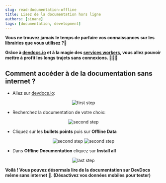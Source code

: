 ```yaml
---
slug: read-documentation-offline
title: Lisez de la documentation hors ligne
authors: [sinane]
tags: [documentation, development]
---
```




**Vous ne trouvez jamais le temps de parfaire vos connaissances sur les librairies que vous utilisez ?🧐**

**Grâce à [devdocs.io](https://devdocs.io/) et à la magie des [services workers](https://developer.mozilla.org/fr/docs/Web/API/Service_Worker_API), vous allez pouvoir mettre à profit les longs trajets sans connexions. 🚄🚄🚄**

## Comment accéder à de la documentation sans internet ?

- Allez sur [devdocs.io](https://devdocs.io/):

<Center>
    <Image width={400} src={first_step} alt="first step" />
</Center>

- Recherchez la documentation de votre choix:

<Center>
    <Image width={400} src={second_step} alt="second step" />
</Center>

- Cliquez sur les **bullets points** puis sur **Offline Data**
<Center>
    <Image width={400} src={third_step} alt="second step" />
    <Image width={400} src={third_step_bis} alt="second step" />
</Center>


- Dans **Offline Documentation** cliquez sur **Install all**

<Center>
    <Image width={400} src={last_step} alt="last step" />
</Center>

**Voilà ! Vous pouvez désormais lire de la documentation sur DevDocs même sans internet 😬. (Désactivez vos données mobiles pour tester)**
